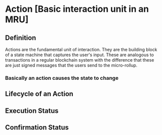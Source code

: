 # Action [Basic interaction unit in an MRU]

## Definition

Actions are the fundamental unit of interaction. They are the building block of a state machine that captures the user's input. These are analogous to transactions in a regular blockchain system with the difference that these are just signed messages that the users send to the micro-rollup.

### Basically an action causes the state to change

## Lifecycle of an Action

## Execution Status

## Confirmation Status
